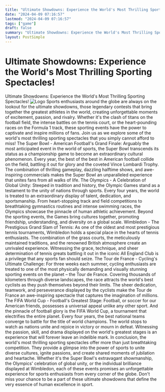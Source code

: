 ```yaml
---
title: "Ultimate Showdowns: Experience the World's Most Thrilling Sporting Spectacles!"
date: "2024-04-09 07:16:57"
lastmod: "2024-04-09 07:16:57"
tags: ["game"]
draft: false
summary: "Ultimate Showdowns: Experience the World's Most Thrilling Sporting Spectacles!"
layout: PostSimple
---
```

# Ultimate Showdowns: Experience the World's Most Thrilling Sporting Spectacles!
Ultimate Showdowns: Experience the World's Most Thrilling Sporting Spectacles!
<img alt="Logo" src="https://cdn.seniorsselection.com/src_image/74139b039932f37d1c435842c66afc71.webp"/>
Sports enthusiasts around the globe are always on the lookout for the ultimate showdowns, those legendary contests that bring together the greatest athletes in the world, creating unforgettable moments of excitement, passion, and rivalry. Whether it's the clash of titans on the football field, the intense battles on the tennis court, or the heart-pounding races on the Formula 1 track, these sporting events have the power to captivate and inspire millions of fans. Join us as we explore some of the world's most thrilling sporting spectacles that you simply cannot afford to miss!
The Super Bowl - American Football's Grand Finale:
Arguably the most anticipated event in the world of sports, the Super Bowl transcends its status as a championship game to become an extraordinary cultural phenomenon. Every year, the best of the best in American football collide on the field, battling it out for glory and the coveted Vince Lombardi Trophy. The combination of thrilling gameplay, dazzling halftime shows, and awe-inspiring commercials makes the Super Bowl an unparalleled experience that unites fans from all walks of life.
The Olympics - A Celebration of Global Unity:
Steeped in tradition and history, the Olympic Games stand as a testament to the unity of nations through sports. Every four years, the world is treated to an extraordinary display of talent, dedication, and sportsmanship. From heart-stopping track and field competitions to breathtaking gymnastics routines and intense swimming races, the Olympics showcase the pinnacle of human athletic achievement. Beyond the sporting events, the Games bring cultures together, promoting friendship, understanding, and diversity on a global scale.
Wimbledon - The Prestigious Grand Slam of Tennis:
As one of the oldest and most prestigious tennis tournaments, Wimbledon holds a special place in the hearts of tennis enthusiasts. The combination of the grass courts, the meticulously maintained traditions, and the renowned British atmosphere create an unrivaled experience. Witnessing the grace, technique, and sheer determination of tennis greats battling it out in the iconic All England Club is a privilege that any sports fan should seize.
The Tour de France - Cycling's Ultimate Challenge:
For three weeks each summer, cycling enthusiasts are treated to one of the most physically demanding and visually stunning sporting events on the planet – the Tour de France. Covering thousands of kilometers through diverse landscapes, the race attracts the world's best cyclists as they push themselves beyond their limits. The sheer dedication, teamwork, and perseverance displayed by the cyclists make the Tour de France an awe-inspiring spectacle that captures the imagination of millions.
The FIFA World Cup - Football's Greatest Stage:
Football, or soccer for our American friends, possesses a universal appeal unlike any other sport. And the pinnacle of football glory is the FIFA World Cup, a tournament that electrifies the entire planet. Every four years, the best national teams converge to battle for the title of world champions. The world stops to watch as nations unite and rejoice in victory or mourn in defeat. Witnessing the passion, skill, and drama displayed on the world's greatest stages is an experience that will forever leave an indelible mark.
In conclusion, the world's most thrilling sporting spectacles offer more than just breathtaking competition. They provide a glimpse into the power of sports to unite diverse cultures, ignite passions, and create shared moments of jubilation and heartache. Whether it's the Super Bowl's extravagant showmanship, the Olympics' celebration of global unity, or the individual brilliance displayed at Wimbledon, each of these events promises an unforgettable experience for sports enthusiasts from every corner of the globe. Don't miss your chance to be a part of these ultimate showdowns that define the very essence of human excellence in sport.
        